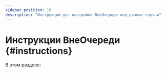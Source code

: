 ```yaml
---
sidebar_position: 19
description: "Инструкции для настройки ВнеОчереди под разные случаи"
---
```



# Инструкции ВнеОчереди {#instructions}

В этом разделе:
<DocCardList/>

[//]: # (-   [Инструкция по настройке работы системы с использованием бумажных талонов]&#40;ticket_printing_setup.mdx&#41;)

[//]: # (-   [Формирование ссылок ВнеОчереди]&#40;link_formation.mdx&#41;)

[//]: # (-   [Инструкция по включению аудиофиксации на точках обслуживания]&#40;audio_recording.mdx&#41;)

[//]: # (-   [\[МФЦ\] Памятка для Администраторов зала]&#40;mfc_admin_instruction.mdx&#41;)

